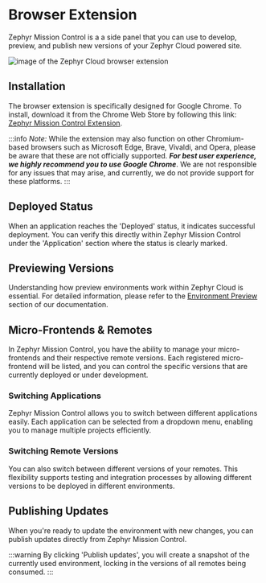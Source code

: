 
# Browser Extension

Zephyr Mission Control is a a side panel that you can use to develop, preview, and publish new versions of your Zephyr Cloud powered site.

<Image alt="image of the Zephyr Cloud browser extension" src="/sidebar-overview.png" size="large" />

## Installation

The browser extension is specifically designed for Google Chrome. To install, download it from the Chrome Web Store by following this link: [Zephyr Mission Control Extension](https://chromewebstore.google.com/detail/zephyr-mission-control/liflhldchhinbaeplljlplhnbkdidedn).

:::info
*Note:* While the extension may also function on other Chromium-based browsers such as Microsoft Edge, Brave, Vivaldi, and Opera, please be aware that these are not officially supported. _**For best user experience, we highly recommend you to use Google Chrome**_. We are not responsible for any issues that may arise, and currently, we do not provide support for these platforms.
:::

## Deployed Status

When an application reaches the 'Deployed' status, it indicates successful deployment. You can verify this directly within Zephyr Mission Control under the 'Application' section where the status is clearly marked.

## Previewing Versions

Understanding how preview environments work within Zephyr Cloud is essential. For detailed information, please refer to the [Environment Preview](/guide/concepts/mental-model.html#environment-preview) section of our documentation.

## Micro-Frontends & Remotes

In Zephyr Mission Control, you have the ability to manage your micro-frontends and their respective remote versions. Each registered micro-frontend will be listed, and you can control the specific versions that are currently deployed or under development.

### Switching Applications

Zephyr Mission Control allows you to switch between different applications easily. Each application can be selected from a dropdown menu, enabling you to manage multiple projects efficiently.

### Switching Remote Versions

You can also switch between different versions of your remotes. This flexibility supports testing and integration processes by allowing different versions to be deployed in different environments.

## Publishing Updates

When you're ready to update the environment with new changes, you can publish updates directly from Zephyr Mission Control. 

:::warning
By clicking 'Publish updates', you will create a snapshot of the currently used environment, locking in the versions of all remotes being consumed.
:::
